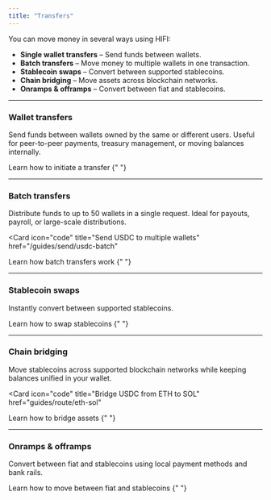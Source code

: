 ```yaml
---
title: "Transfers"
---
```


You can move money in several ways using HIFI:

- **Single wallet transfers** – Send funds between wallets.
- **Batch transfers** – Move money to multiple wallets in one transaction.
- **Stablecoin swaps** – Convert between supported stablecoins.
- **Chain bridging** – Move assets across blockchain networks.
- **Onramps & offramps** – Convert between fiat and stablecoins.

---

### Wallet transfers

Send funds between wallets owned by the same or different users. Useful for peer-to-peer payments, treasury management, or moving balances internally.

<Card icon="code" title="Send USDC to a wallet" href="guides/send/usdc">
  Learn how to initiate a transfer
</Card>{" "}

---

### Batch transfers

Distribute funds to up to 50 wallets in a single request. Ideal for payouts, payroll, or large-scale distributions.

<Card
  icon="code"
  title="Send USDC to multiple wallets"
  href="/guides/send/usdc-batch"
>
  Learn how batch transfers work
</Card>{" "}

---

### Stablecoin swaps

Instantly convert between supported stablecoins.

<Card icon="code" title="Convert USDC to USDT" href="guides/convert/usdc-usdt">
  Learn how to swap stablecoins
</Card>{" "}

---

### Chain bridging

Move stablecoins across supported blockchain networks while keeping balances unified in your wallet.

<Card
  icon="code"
  title="Bridge USDC from ETH to SOL"
  href="guides/route/eth-sol"
>
  Learn how to bridge assets
</Card>{" "}

---

### Onramps & offramps

Convert between fiat and stablecoins using local payment methods and bank rails.

<Card icon="code" title="Send USD to MXN" href="guides/send/usd-mxn">
  Learn how to move between fiat and stablecoins
</Card>{" "}
